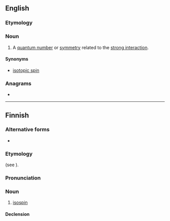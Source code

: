 {{also|isospín}}
==English==

===Etymology===
{{prefix|en|iso|spin}}

===Noun===
{{wikipedia}}
{{en-noun|~}}

# {{lb|en|physics}} A [[quantum number]] or [[symmetry]] related to the [[strong interaction]].

====Synonyms====
* [[isotopic spin]]

===Anagrams===
* {{anagrams|en|a=iinopss|sinopis}}

----

==Finnish==

===Alternative forms===
* {{alter|fi|isospinni}}

===Etymology===
{{internationalism|fi}} (see {{cog|en|isospin}}).

===Pronunciation===
{{fi-p}}

===Noun===
{{fi-noun}}

# {{lb|fi|physics}} [[#English|isospin]]

====Declension====
{{fi-decl-risti|isospin|||ä|i=0}}